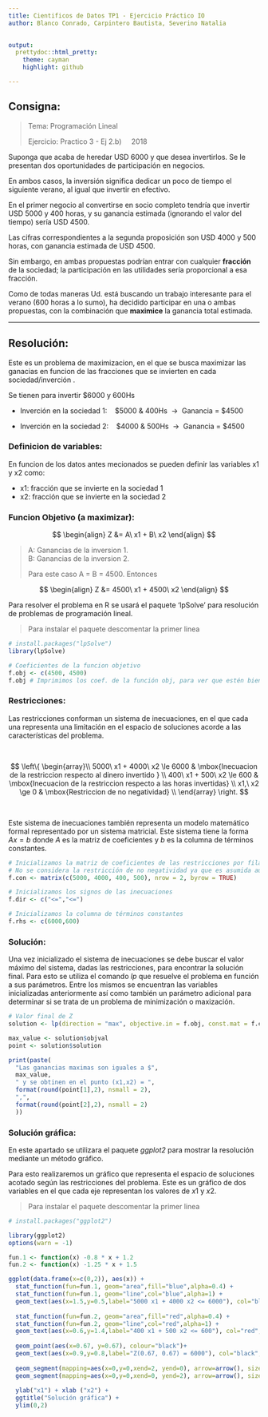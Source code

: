 ```yaml
---
title: Cientificos de Datos TP1 - Ejercicio Práctico IO 
author: Blanco Conrado, Carpintero Bautista, Severino Natalia 

    
output:
  prettydoc::html_pretty:
    theme: cayman
    highlight: github

---
```




## Consigna:
> Tema: Programación Lineal 
>
> Ejercicio: Practico 3 - Ej 2.b) \ \ \  2018 

Suponga que acaba de heredar USD 6000 y que desea invertirlos. 
Se le presentan dos oportunidades de participación en negocios. 

En ambos casos, la inversión significa dedicar un poco de tiempo el siguiente verano, al igual que invertir en efectivo. 

En el primer negocio al convertirse en socio completo tendría que invertir USD 5000 y 400 horas, y su ganancia estimada (ignorando el valor del tiempo) sería USD 4500. 

Las cifras correspondientes a la segunda proposición son USD 4000 y 500 horas, con ganancia estimada de USD 4500.

Sin embargo, en ambas propuestas podrían entrar con cualquier **fracción** de la sociedad; la participación en las utilidades sería proporcional a esa fracción.

Como de todas maneras Ud. está buscando un trabajo interesante para el verano (600 horas a lo sumo), ha decidido participar en una o ambas propuestas, con la combinación que **maximice** la ganancia total estimada.

-----

## Resolución:

Este es un problema de maximizacion, en el que se busca maximizar las ganacias en funcion de las fracciones que se invierten en cada sociedad/inverción . 

Se tienen para invertir $6000 y 600Hs 
                                             
  - Inverción en la sociedad 1: \ \ \ $5000 & 400Hs \ → \ Ganancia = $4500   
                                                 
  - Inverción en la sociedad 2: \ \ \ $4000 & 500Hs \ → \ Ganancia = $4500   

     
 
### Definicion de variables:

En funcion de los datos antes mecionados se pueden definir las variables x1 y x2 como:
       
- x1: fracción que se invierte en la sociedad 1 
- x2: fracción que se invierte en la sociedad 2


### Funcion Objetivo (a maximizar):


$$
\begin{align}
    Z &= A\ x1 + B\ x2 
\end{align}
$$

> A: Ganancias de la inversion 1.  
> B: Ganancias de la inversion 2.
>
> Para este caso A = B = 4500. Entonces


$$
\begin{align}
    Z &= 4500\ x1 + 4500\ x2 
\end{align}
$$

Para resolver el problema en R se usará el paquete 'lpSolve' para resolución de problemas de programación lineal.

> Para instalar el paquete descomentar la primer linea 

```r
# install.packages("lpSolve")
library(lpSolve)

# Coeficientes de la funcion objetivo
f.obj <- c(4500, 4500)
f.obj # Imprimimos los coef. de la función obj, para ver que estén bien inicializados
```


### Restricciones: 

Las restricciones conforman un sistema de inecuaciones, en el que cada una representa una limitación en el espacio de soluciones acorde a las características del problema.

\

$$
\left\{
    \begin{array}\\
        5000\ x1 + 4000\ x2 \le 6000 & \mbox{Inecuacion de la restriccion respecto al dinero invertido }  \\
        400\ x1 + 500\ x2 \le 600 & \mbox{Inecuacion de la restriccion respecto a las horas invertidas} \\
        x1,\ x2 \ge 0  & \mbox{Restriccion de no negatividad} \\
    \end{array}
\right.
$$

\

Este sistema de inecuaciones también representa un modelo matemático formal representado por un sistema matricial.
Este sistema tiene la forma $Ax=b$ donde $A$ es la matriz de coeficientes y $b$ es la columna de términos constantes.


```r

# Inicializamos la matriz de coeficientes de las restricciones por fila
# No se considera la restricción de no negatividad ya que es asumida automáticamente
f.con <- matrix(c(5000, 4000, 400, 500), nrow = 2, byrow = TRUE)

# Inicializamos los signos de las inecuaciones
f.dir <- c("<=","<=")

# Inicializamos la columna de términos constantes
f.rhs <- c(6000,600)

```


### Solución: 

Una vez inicializado el sistema de inecuaciones se debe buscar el valor máximo del sistema, dadas las restricciones, para encontrar la solución final. Para esto se utiliza el comando *lp* que resuelve el problema en función a sus parámetros. Entre los mismos se encuentran las variables inicializadas anteriormente así como también un parámetro adicional para determinar si se trata de un problema de minimización o maxización.


```r

# Valor final de Z
solution <- lp(direction = "max", objective.in = f.obj, const.mat = f.con, const.dir = f.dir, const.rhs = f.rhs)

max_value <- solution$objval
point <- solution$solution

print(paste(
  "Las ganancias maximas son iguales a $", 
  max_value, 
  " y se obtinen en el punto (x1,x2) = ", 
  format(round(point[1],2), nsmall = 2),
  ",",
  format(round(point[2],2), nsmall = 2)
  ))

```


### Solución gráfica: 

En este apartado se utilizara el paquete *ggplot2* para mostrar la resolución mediante un método gráfico.

Para esto realizaremos un gráfico que representa el espacio de soluciones acotado según las restricciones del problema. Este es un gráfico de dos variables en el que cada eje representan los valores de $x1$ y $x2$.

> Para instalar el paquete descomentar la primer linea 

```r
# install.packages("ggplot2")

library(ggplot2)
options(warn = -1)

fun.1 <- function(x) -0.8 * x + 1.2
fun.2 <- function(x) -1.25 * x + 1.5

ggplot(data.frame(x=c(0,2)), aes(x)) +
  stat_function(fun=fun.1, geom="area",fill="blue",alpha=0.4) +
  stat_function(fun=fun.1, geom="line",col="blue",alpha=1) +
  geom_text(aes(x=1.5,y=0.5,label="5000 x1 + 4000 x2 <= 6000"), col="blue", alpha=0.4) +
  
  stat_function(fun=fun.2, geom="area",fill="red",alpha=0.4) +
  stat_function(fun=fun.2, geom="line",col="red",alpha=1) +
  geom_text(aes(x=0.6,y=1.4,label="400 x1 + 500 x2 <= 600"), col="red", alpha=0.4) +
  
  geom_point(aes(x=0.67, y=0.67), colour="black")+
  geom_text(aes(x=0.9,y=0.8,label="Z(0.67, 0.67) = 6000"), col="black", alpha=0.4) +
  
  geom_segment(mapping=aes(x=0,y=0,xend=2, yend=0), arrow=arrow(), size=0.5, alpha=0.5) +
  geom_segment(mapping=aes(x=0,y=0,xend=0, yend=2), arrow=arrow(), size=0.5, alpha=0.5) +
  
  ylab("x1") + xlab ("x2") +
  ggtitle("Solución gráfica") +
  ylim(0,2)


```












